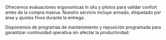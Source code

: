 ﻿---
slug: silleria-operativa
familia: mobiliario
nombre: Silleria operativa
resumen: Sillas ergonomicas con certificaciones internacionales y componentes ajustables para uso intensivo.
beneficios:
  - Mecanismos sincronizados con bloqueo multiposición y control de tension.
  - Respaldos en malla de alta resistencia que favorecen ventilación.
  - Garantías de hasta 12 años con disponibilidad de refacciones locales.
especificaciones:
  - key: Resistencia de uso
    value: ANSI/BIFMA X5.1 - 136 kg carga estatica.
  - key: Ajustes estandar
    value: Altura, profundidad de asiento, apoyo lumbar, brazos 4D.
  - key: Materiales
    value: Bases de aluminio pulido o nylon reforzado, pistones clase 4.
  - key: Tapizados
    value: Telas acústicas, vinilos sanitarios, piel genuina en version ejecutiva.
  - key: Opciones adicionales
    value: Apoyacabezas, ruedas para alfombra o piso duro, sensores de ocupación.
aplicaciones:
  - Operaciones 24/7 y contact centers
  - Oficinas ejecutivas y gerenciales
  - Salas de capacitación y coworking
  - Clínicas y estaciones de enfermeria
  - Educación superior y bibliotecas
descargas:
  - label: Catalogo de silleria operativa
    href: /descargas/CATALOGO-SG-2025.pdf
usos:
  - interior
sectores:
  - oficinas
  - salud
  - educación
  - retail
desempenos:
  - transito-alto
  - acústica
presupuesto: medio
imagenes:
  - src: /images/subfamilias/silleria-operativa-1.jpg
    alt: Sillas ergonomicas ajustables en estaciones de trabajo
---

Ofrecemos evaluaciones ergonomicas in situ y pilotos para validar confort antes de la compra masiva. Nuestro servicio incluye armado, etiquetado por área y ajustes finos durante la entrega.

Disponemos de programas de mantenimiento y reposición programada para garantizar continuidad operativa sin afectar la productividad.

